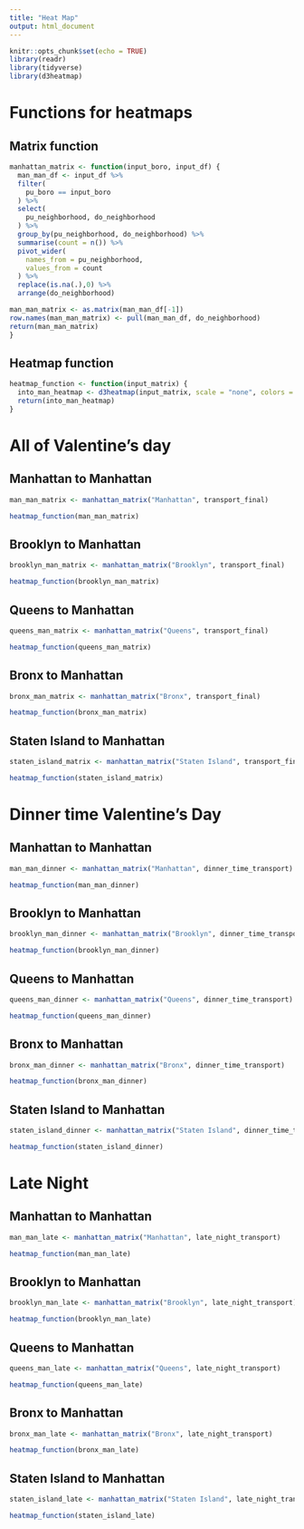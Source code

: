 ```yaml
---
title: "Heat Map"
output: html_document
---
```


```r
knitr::opts_chunk$set(echo = TRUE)
library(readr)
library(tidyverse)
library(d3heatmap)
```

# Functions for heatmaps 

## Matrix function


```r
manhattan_matrix <- function(input_boro, input_df) {
  man_man_df <- input_df %>% 
  filter(
    pu_boro == input_boro
  ) %>% 
  select(
    pu_neighborhood, do_neighborhood
  ) %>% 
  group_by(pu_neighborhood, do_neighborhood) %>% 
  summarise(count = n()) %>% 
  pivot_wider(
    names_from = pu_neighborhood,
    values_from = count
  ) %>% 
  replace(is.na(.),0) %>% 
  arrange(do_neighborhood) 

man_man_matrix <- as.matrix(man_man_df[-1])
row.names(man_man_matrix) <- pull(man_man_df, do_neighborhood)  
return(man_man_matrix)
}
```

## Heatmap function

```r
heatmap_function <- function(input_matrix) {
  into_man_heatmap <- d3heatmap(input_matrix, scale = "none", colors = "RdPu",  dendrogram = "none", Rowv = FALSE, Colv = FALSE) 
  return(into_man_heatmap)
}
```

# All of Valentine's day

## Manhattan to Manhattan

```r
man_man_matrix <- manhattan_matrix("Manhattan", transport_final)

heatmap_function(man_man_matrix)
```


## Brooklyn to Manhattan

```r
brooklyn_man_matrix <- manhattan_matrix("Brooklyn", transport_final)

heatmap_function(brooklyn_man_matrix)
```

## Queens to Manhattan

```r
queens_man_matrix <- manhattan_matrix("Queens", transport_final)

heatmap_function(queens_man_matrix)
```

## Bronx to Manhattan

```r
bronx_man_matrix <- manhattan_matrix("Bronx", transport_final) 

heatmap_function(bronx_man_matrix)
```

## Staten Island to Manhattan

```r
staten_island_matrix <- manhattan_matrix("Staten Island", transport_final)

heatmap_function(staten_island_matrix)
```

# Dinner time Valentine's Day

## Manhattan to Manhattan

```r
man_man_dinner <- manhattan_matrix("Manhattan", dinner_time_transport)

heatmap_function(man_man_dinner)
```


## Brooklyn to Manhattan

```r
brooklyn_man_dinner <- manhattan_matrix("Brooklyn", dinner_time_transport)

heatmap_function(brooklyn_man_dinner)
```

## Queens to Manhattan

```r
queens_man_dinner <- manhattan_matrix("Queens", dinner_time_transport)

heatmap_function(queens_man_dinner)
```

## Bronx to Manhattan

```r
bronx_man_dinner <- manhattan_matrix("Bronx", dinner_time_transport) 

heatmap_function(bronx_man_dinner)
```

## Staten Island to Manhattan

```r
staten_island_dinner <- manhattan_matrix("Staten Island", dinner_time_transport)

heatmap_function(staten_island_dinner)
```

# Late Night 

## Manhattan to Manhattan

```r
man_man_late <- manhattan_matrix("Manhattan", late_night_transport)

heatmap_function(man_man_late)
```


## Brooklyn to Manhattan

```r
brooklyn_man_late <- manhattan_matrix("Brooklyn", late_night_transport)

heatmap_function(brooklyn_man_late)
```

## Queens to Manhattan

```r
queens_man_late <- manhattan_matrix("Queens", late_night_transport)

heatmap_function(queens_man_late)
```

## Bronx to Manhattan

```r
bronx_man_late <- manhattan_matrix("Bronx", late_night_transport) 

heatmap_function(bronx_man_late)
```

## Staten Island to Manhattan

```r
staten_island_late <- manhattan_matrix("Staten Island", late_night_transport)

heatmap_function(staten_island_late)
```